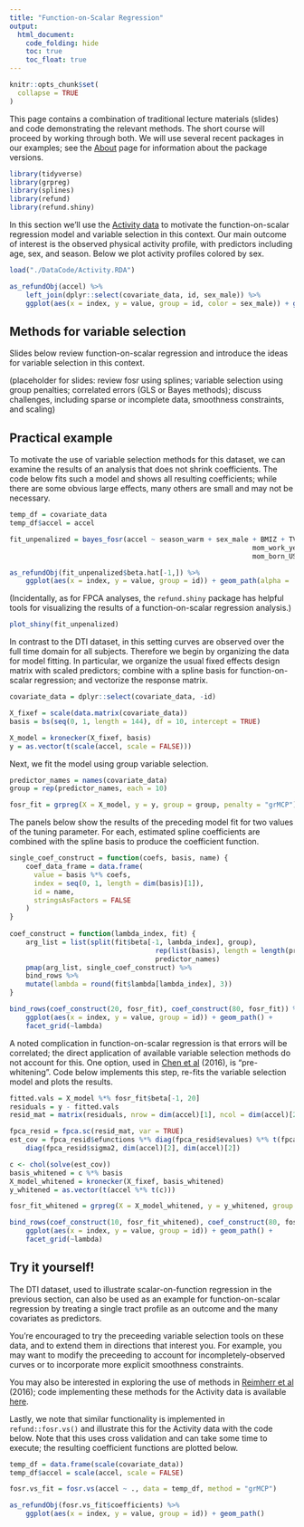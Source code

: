 ```yaml
---
title: "Function-on-Scalar Regression"
output:
  html_document: 
    code_folding: hide
    toc: true
    toc_float: true
---
```


```r
knitr::opts_chunk$set(
  collapse = TRUE
)
```

This page contains a combination of traditional lecture materials (slides) and code demonstrating the relevant methods. The short course will proceed by working through both. We will use several recent packages in our examples; see the [About](./About.html) page for information about the package versions.

```r
library(tidyverse)
library(grpreg)
library(splines)
library(refund)
library(refund.shiny)
```

In this section we'll use the [Activity data](./Data.html) to motivate the function-on-scalar regression model and variable selection in this context. Our main outcome of interest is the observed physical activity profile, with predictors including age, sex, and season. Below we plot activity profiles colored by sex.

```r
load("./DataCode/Activity.RDA")

as_refundObj(accel) %>% 
	left_join(dplyr::select(covariate_data, id, sex_male)) %>%
	ggplot(aes(x = index, y = value, group = id, color = sex_male)) + geom_path(alpha = .5)
```

## Methods for variable selection

Slides below review function-on-scalar regression and introduce the ideas for variable selection in this context.

(placeholder for slides: review fosr using splines; variable selection using group penalties; correlated errors (GLS or Bayes methods); discuss challenges, including sparse or incomplete data, smoothness constraints, and scaling)

## Practical example

To motivate the use of variable selection methods for this dataset, we can examine the results of an analysis that does not shrink coefficients. The code below fits such a model and shows all resulting coefficients; while there are some obvious large effects, many others are small and may not be necessary.

```r
temp_df = covariate_data
temp_df$accel = accel

fit_unpenalized = bayes_fosr(accel ~ season_warm + sex_male + BMIZ + TV_g2hr + video_g1hr +
														 	mom_work_yes + asthma_yes + child_age + mom_age + educ_mom + num_rooms + 
														 	mom_born_US + tricep + subscap + skinfold, data = temp_df)

as_refundObj(fit_unpenalized$beta.hat[-1,]) %>% 
	ggplot(aes(x = index, y = value, group = id)) + geom_path(alpha = .5)
```

(Incidentally, as for FPCA analyses, the `refund.shiny` package has helpful tools for visualizing the results of a function-on-scalar regression analysis.)

```r
plot_shiny(fit_unpenalized)
```

In contrast to the DTI dataset, in this setting curves are observed over the full time domain for all subjects. Therefore we begin by organizing the data for model fitting. In particular, we organize the usual fixed effects design matrix with scaled predictors; combine with a spline basis for function-on-scalar regression; and vectorize the response matrix.

```r
covariate_data = dplyr::select(covariate_data, -id)

X_fixef = scale(data.matrix(covariate_data))
basis = bs(seq(0, 1, length = 144), df = 10, intercept = TRUE)

X_model = kronecker(X_fixef, basis)
y = as.vector(t(scale(accel, scale = FALSE)))
```

Next, we fit the model using group variable selection.

```r
predictor_names = names(covariate_data)
group = rep(predictor_names, each = 10)

fosr_fit = grpreg(X = X_model, y = y, group = group, penalty = "grMCP")
```

The panels below show the results of the preceding model fit for two values of the tuning parameter. For each, estimated spline coefficients are combined with the spline basis to produce the coefficient function.

```r
single_coef_construct = function(coefs, basis, name) {
	coef_data_frame = data.frame(
	  value = basis %*% coefs,
	  index = seq(0, 1, length = dim(basis)[1]),
	  id = name,
	  stringsAsFactors = FALSE
	)
}
	
coef_construct = function(lambda_index, fit) {
	arg_list = list(split(fit$beta[-1, lambda_index], group), 
									rep(list(basis), length = length(predictor_names)), 
									predictor_names)
	pmap(arg_list, single_coef_construct) %>%
	bind_rows %>%
	mutate(lambda = round(fit$lambda[lambda_index], 3))
}

bind_rows(coef_construct(20, fosr_fit), coef_construct(80, fosr_fit)) %>%
	ggplot(aes(x = index, y = value, group = id)) + geom_path() + 
	facet_grid(~lambda)
```

A noted complication in function-on-scalar regression is that errors will be correlated; the direct application of available variable selection methods do not account for this. One option, used in [Chen et al](http://jeffgoldsmith.com/Downloads/FoS_VarSelect.pdf) (2016), is "pre-whitening". Code below implements this step, re-fits the variable selection model and plots the results. 

```r
fitted.vals = X_model %*% fosr_fit$beta[-1, 20]
residuals = y - fitted.vals
resid_mat = matrix(residuals, nrow = dim(accel)[1], ncol = dim(accel)[2], byrow = TRUE)

fpca_resid = fpca.sc(resid_mat, var = TRUE)
est_cov = fpca_resid$efunctions %*% diag(fpca_resid$evalues) %*% t(fpca_resid$efunctions) + 
	diag(fpca_resid$sigma2, dim(accel)[2], dim(accel)[2])

c <- chol(solve(est_cov))
basis_whitened = c %*% basis
X_model_whitened = kronecker(X_fixef, basis_whitened)
y_whitened = as.vector(t(accel %*% t(c)))

fosr_fit_whitened = grpreg(X = X_model_whitened, y = y_whitened, group = group, penalty = "grMCP")

bind_rows(coef_construct(10, fosr_fit_whitened), coef_construct(80, fosr_fit_whitened)) %>%
	ggplot(aes(x = index, y = value, group = id)) + geom_path() + 
	facet_grid(~lambda)
```



## Try it yourself!

The DTI dataset, used to illustrate scalar-on-function regression in the previous section, can also be used as an example for function-on-scalar regression by treating a single tract profile as an outcome and the many covariates as predictors. 

You're encouraged to try the preceeding variable selection tools on these data, and to extend them in directions that interest you. For example, you may want to modify the preceeding to account for incompletely-observed curves or to incorporate more explicit smoothness constraints. 

You may also be interested in exploring the use of methods in [Reimherr et al](http://www4.stat.ncsu.edu/~staicu/papers/msFGRPL_R1.pdf) (2016); code implementing these methods for the Activity data is available [here](./DataCode/Reimherr.zip).

Lastly, we note that similar functionality is implemented in `refund::fosr.vs()` and illustrate this for the Activity data with the code below. Note that this uses cross validation and can take some time to execute; the resulting coefficient functions are plotted below.

```r
temp_df = data.frame(scale(covariate_data))
temp_df$accel = scale(accel, scale = FALSE)

fosr.vs_fit = fosr.vs(accel ~ ., data = temp_df, method = "grMCP")

as_refundObj(fosr.vs_fit$coefficients) %>%
	ggplot(aes(x = index, y = value, group = id)) + geom_path()
```
